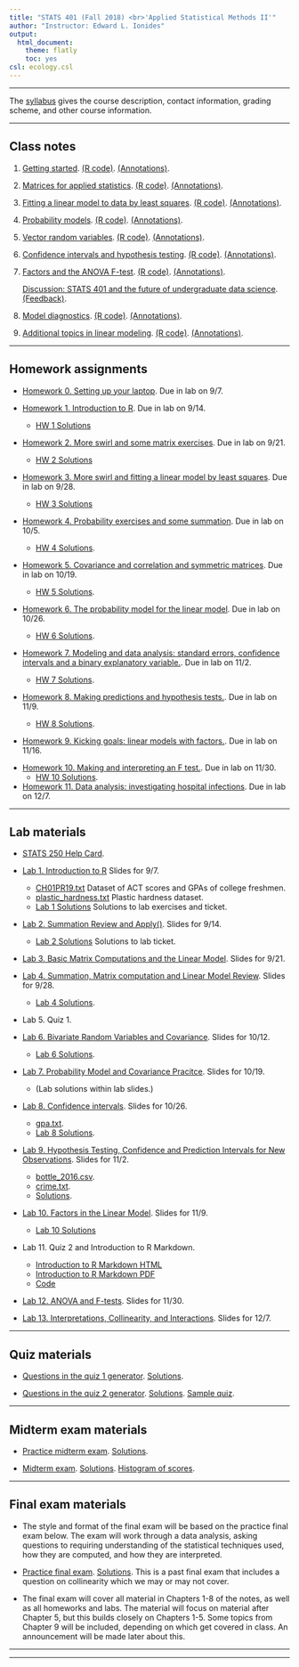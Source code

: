 ```yaml
---
title: "STATS 401 (Fall 2018) <br>'Applied Statistical Methods II'"
author: "Instructor: Edward L. Ionides"
output:
  html_document:
    theme: flatly
    toc: yes
csl: ecology.csl
---
```


------

The [syllabus](syllabus.html) gives the course description, contact information, grading scheme, and other course information.

----------

## Class notes 

1. [Getting started](01/notes01.pdf). 
[(R code)](01/notes01.R).
[(Annotations)](01/annotated-notes01.pdf).

2. [Matrices for applied statistics](02/notes02.pdf). 
[(R code)](02/notes02.R).
[(Annotations)](02/annotated-notes02.pdf).

3. [Fitting a linear model to data by least squares](03/notes03.pdf). 
[(R code)](03/notes03.R).
[(Annotations)](03/annotated-notes03.pdf).

4. [Probability models](04/notes04.pdf).
[(R code)](04/notes04.R).
[(Annotations)](04/annotated-notes04.pdf).
 
5. [Vector random variables](05/notes05.pdf).
[(R code)](05/notes05.R).
[(Annotations)](05/annotated-notes05.pdf).

6. [Confidence intervals and hypothesis testing](06/notes06.pdf).
[(R code)](06/notes06.R).
[(Annotations)](06/annotated-notes06.pdf).

7. [Factors and the ANOVA F-test](07/notes07.pdf).
[(R code)](07/notes07.R).
[(Annotations)](07/annotated-notes07.pdf).

    [Discussion: STATS 401 and the future of undergraduate data science](ds/ds.pdf). [(Feedback)](ds/response.pdf).

8. [Model diagnostics](08/notes08.pdf).
[(R code)](08/notes08.R).
[(Annotations)](08/annotated-notes08.pdf).

9. [Additional topics in linear modeling](09/notes09.pdf). 
[(R code)](09/notes09.R).
[(Annotations)](09/annotated-notes09.pdf).


--------

## Homework assignments

* [Homework 0. Setting up your laptop](hw/hw00/hw00.html). 
Due in lab on 9/7.

* [Homework 1. Introduction to R](hw/hw01/hw01.html). 
Due in lab on 9/14.
    * [HW 1 Solutions](hw/hw01/hw01_solutions.html)

* [Homework 2. More swirl and some matrix exercises](hw/hw02/hw02.html). 
Due in lab on 9/21. 
    * [HW 2 Solutions](hw/hw02/hw02_solutions.html)


* [Homework 3. More swirl and fitting a linear model by least squares](hw/hw03/hw03.html). 
Due in lab on 9/28. 
    * [HW 3 Solutions](hw/hw03/hw03_solutions.html)

* [Homework 4. Probability exercises and some summation](hw/hw04/hw04.html). 
Due in lab on 10/5. 
    * [HW 4 Solutions](hw/hw04/hw04_sol.html).


* [Homework 5. Covariance and correlation and symmetric matrices](hw/hw05/hw05.html). 
Due in lab on 10/19. 
    * [HW 5 Solutions](hw/hw05/hw05_solutions.html).

* [Homework 6. The probability model for the linear model](hw/hw06/hw06.html). 
Due in lab on 10/26. 
    * [HW 6 Solutions](hw/hw06/hw6_sols.html).

* [Homework 7. Modeling and data analysis: standard errors, confidence intervals and a binary explanatory variable.](hw/hw07/hw07.html). Due in lab on 11/2.
    * [HW 7 Solutions](hw/hw07/hw07_sol.html).

* [Homework 8. Making predictions and hypothesis tests.](hw/hw08/hw08.html). Due in lab on 11/9.
    * [HW 8 Solutions](hw/hw08/hw08_solutions.html).

* [Homework 9. Kicking goals: linear models with factors.](hw/hw09/hw09.html). Due in lab on 11/16.

<!--
[Solutions](hw/hw09/sol_hw09.html).
-->

* [Homework 10. Making and interpreting an F test.](hw/hw10/hw10.html). Due in lab on 11/30.
    * [HW 10 Solutions](hw/hw10/hw10_solutions.html).

* [Homework 11. Data analysis: investigating hospital infections](hw/hw11/hw11.html). Due in lab on 12/7.

<!--
[Solutions](hw/hw11/sol_hw11.html).
-->

------------

## Lab materials

* [STATS 250 Help Card](STATS250 Full Help Card.pdf).

* [Lab 1. Introduction to R](Lab/Lab01/lab01.pdf) Slides for 9/7.
    * [CH01PR19.txt](Lab/Lab01/CH01PR19.txt) Dataset of ACT scores and GPAs of college freshmen.
    * [plastic_hardness.txt](Lab/Lab01/plastic_hardness.txt) Plastic hardness dataset.
    * [Lab 1 Solutions](Lab/Lab01/lab01_solutions.R) Solutions to lab exercises and ticket.


* [Lab 2. Summation Review and Apply()](Lab/Lab02/lab2_w18.pdf). Slides for 9/14.
    * [Lab 2 Solutions](Lab/Lab02/lab02_solutions.R) Solutions to lab ticket.
    
* [Lab 3. Basic Matrix Computations and the Linear Model](Lab/Lab03/lab03.pdf). Slides for 9/21.

* [Lab 4. Summation, Matrix computation and Linear Model Review](Lab/Lab04/lab04.pdf). Slides for 9/28. 
    * [Lab 4 Solutions](Lab/Lab04/lab04_solutions.pdf).

* Lab 5. Quiz 1.

* [Lab 6. Bivariate Random Variables and Covariance](Lab/Lab06/Lab06.pdf). Slides for 10/12.
    * [Lab 6 Solutions](Lab/Lab06/Lab06_solutions.pdf).

* [Lab 7. Probability Model and Covariance Pracitce](Lab/Lab07/Lab07.pdf). Slides for 10/19.
    * (Lab solutions within lab slides.)

* [Lab 8. Confidence intervals](Lab/Lab08/Lab8.pdf). Slides for 10/26.
    * [gpa.txt](Lab/Lab08/gpa.txt).
    * [Lab 8 Solutions](Lab/Lab08/Lab8_solutions.pdf).

* [Lab 9. Hypothesis Testing, Confidence and Prediction Intervals for New Observations](Lab/Lab09/Lab9.pdf). Slides for 11/2.
    * [bottle_2016.csv](Lab/Lab09/bottle_2016.csv).
    * [crime.txt](Lab/Lab09/crime.txt).
    * [Solutions](Lab/Lab09/lab9_solutions.pdf).

* [Lab 10. Factors in the Linear Model](Lab/Lab10/lab10.pdf). Slides for 11/9.
    * [Lab 10 Solutions](Lab/Lab10/lab10_sol.pdf)
    
* Lab 11. Quiz 2 and Introduction to R Markdown.
    * [Introduction to R Markdown HTML](Lab/Lab11/R_markdown_Introduction.html)
    * [Introduction to R Markdown PDF](Lab/Lab11/R_markdown_Introduction.pdf)
    * [Code](Lab/Lab11/R_markdown_Introduction.Rmd)
    
    
* [Lab 12. ANOVA and F-tests](Lab/Lab12/Lab12.pdf). Slides for 11/30.

* [Lab 13. Interpretations, Collinearity, and Interactions](Lab/Lab13/lab13.pdf). Slides for 12/7.

<!--

* Lab 13. Final review. [Slides](lab/lab13/lab13_slides.pdf) and [exercises](lab/lab13/lab13_exercises.pdf) for 4/12 and 4/13.  [Solutions for the exercises](lab/lab13/lab13_exercises_sol.html)

-->

------------

## Quiz materials

* [Questions in the quiz 1 generator](quiz1/all_quiz1.pdf). [Solutions](quiz1/all_quiz1_sol.pdf).

* [Questions in the quiz 2 generator](quiz2/questions_quiz2.pdf). [Solutions](quiz2/solutions_quiz2.pdf).
 [Sample quiz](quiz2/sample.pdf).

-----------

## Midterm exam materials

* [Practice midterm exam](mt/practice/mt-practice.pdf).
[Solutions](mt/practice/sol_mt-practice.pdf).

* [Midterm exam](mt/mt401f18/paper_mt401f18.pdf).
[Solutions](mt/mt401f18/sol_mt401f18.pdf).
[Histogram of scores](mt/mt401f18/hist_mt401f18.pdf).

-----------

## Final exam materials

<!--

* Topics for the final exam will include

1. F tests.

2. Prediction intervals.

3. Confidence intervals for linear model coefficients.

4. Normal approximations and mean/variance calculations.

5. Linear model diagnostics.

6. Colinearity and its consequences.

7. Building and interpreting design matrices for models with interactions and factors.

8. Observational studies and causation.

-->

* The style and format of the final exam will be based on the practice final exam below. The exam will work through a data analysis, asking questions to requiring understanding of the statistical techniques used, how they are computed, and how they are interpreted.

* [Practice final exam](final/final401w18/final401w18.pdf). [Solutions](final/final401w18/sol_final401w18.pdf). This is a past final exam that includes a question on collinearity which we may or may not cover.

* The final exam will cover all material in Chapters 1-8 of the notes, as well as all homeworks and labs. The material will focus on material after Chapter 5, but this builds closely on Chapters 1-5. Some topics from Chapter 9 will be included, depending on which get covered in class. An announcement will be made later about this.


------------

-----------

